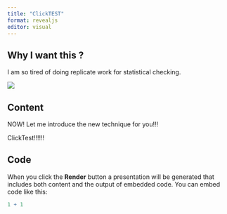 ```yaml
---
title: "ClickTEST"
format: revealjs
editor: visual
---
```


## Why I want this ?

I am so tired of doing replicate work for statistical checking.

![](Slides_files/figure/tired.jpg){fig-align="center"}

## Content

NOW! Let me introduce the new technique for you!!!

ClickTest!!!!!!

## 

## Code

When you click the **Render** button a presentation will be generated that includes both content and the output of embedded code. You can embed code like this:

```r
1 + 1
```
